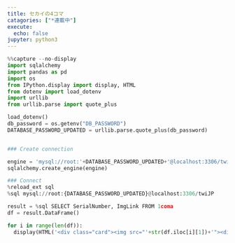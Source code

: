 ```yaml
---
title: セカイの4コマ
catagories: ["*連載中"]
execute:
  echo: false
jupyter: python3
---
```

<link rel="stylesheet" href="style.css">
<link rel="stylesheet" href="https://fonts.googleapis.com/icon?family=Material+Icons">

:::{.column-screen-inset}

```python
%%capture --no-display
import sqlalchemy
import pandas as pd
import os
from IPython.display import display, HTML
from dotenv import load_dotenv
import urllib
from urllib.parse import quote_plus

load_dotenv()
db_password = os.getenv("DB_PASSWORD")
DATABASE_PASSWORD_UPDATED = urllib.parse.quote_plus(db_password)


### Create connection

engine = 'mysql://root:'+DATABASE_PASSWORD_UPDATED+'@localhost:3306/twiJP'
sqlalchemy.create_engine(engine)

### Connect
%reload_ext sql
%sql mysql://root:{DATABASE_PASSWORD_UPDATED}@localhost:3306/twiJP

result = %sql SELECT SerialNumber, ImgLink FROM 1coma
df = result.DataFrame()

for i in range(len(df)): 
  display(HTML('<div class="card"><img src="'+str(df.iloc[i][1])+'"><div class="info"><p>'+str(df.iloc[i][0])+'話</p><a href="'+str(df.iloc[i][1])+'" target="_blank" ><i class="material-icons">open_in_new</i></a></div></div>'))

```
:::

<style>

  @media screen and (max-width:1000px) {
    .cell {
       grid-template-columns:repeat(5, 1fr) !important ; 
    }
  }
  @media screen and (max-width:820px) {
    .cell {
       grid-template-columns:repeat(4, 1fr) !important ; 
    }
  }
  @media screen and (max-width:720px) {
    .cell {
       grid-template-columns:repeat(3, 1fr) !important ; 
    }
  }
  @media screen and (max-width:550px) {
    .cell {
       grid-template-columns:repeat(2, 1fr) !important ; 
    }
  }
  @media screen and (max-width:390px) {
    .cell {
       grid-template-columns:repeat(1, 1fr) !important ; 
    }
  }

  .cell {
    display:grid;
    grid-template-columns:repeat(8, 1fr); 
    grid-gap:10px;
    
  }

  .cell-output{
    width:150px;
    height:150px;
    object-fit: cover;
    border-radius:5px;
    overflow:hidden;
    overflow-x:hidden !important;
    box-shadow:0px 0px 5px #888;
  
  }

  img {
    border-radius:5px;
    object-fit: cover;
  }

</style>
